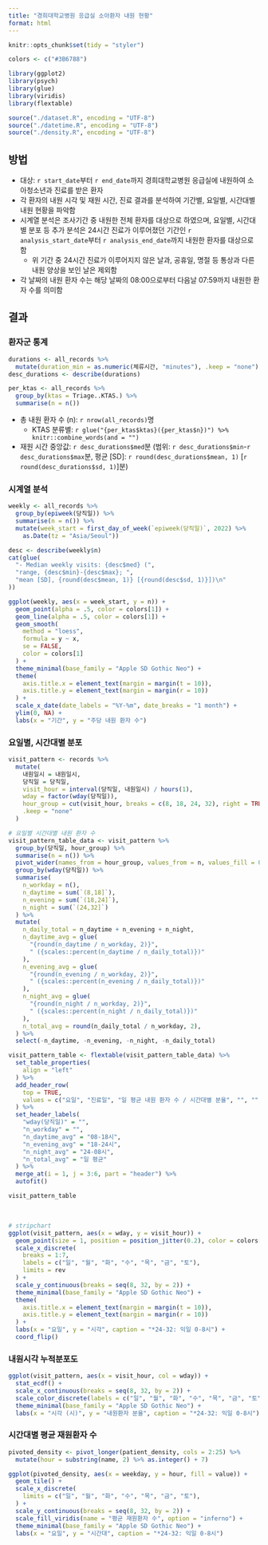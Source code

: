 ```yaml
---
title: "경희대학교병원 응급실 소아환자 내원 현황"
format: html
---
```

```r
knitr::opts_chunk$set(tidy = "styler")

colors <- c("#3B6788")
```


```r
library(ggplot2)
library(psych)
library(glue)
library(viridis)
library(flextable)

source("./dataset.R", encoding = "UTF-8")
source("./datetime.R", encoding = "UTF-8")
source("./density.R", encoding = "UTF-8")
```

## 방법

- 대상: `r start_date`부터 `r end_date`까지 경희대학교병원 응급실에 내원하여 소아청소년과 진료를 받은 환자
- 각 환자의 내원 시각 및 재원 시간, 진료 결과를 분석하여 기간별, 요일별, 시간대별 내원 현황을 파악함
- 시계열 분석은 조사기간 중 내원한 전체 환자를 대상으로 하였으며, 요일별, 시간대별 분포 등 추가 분석은 24시간 진료가 이루어졌던 기간인 `r analysis_start_date`부터 `r analysis_end_date`까지 내원한 환자를 대상으로 함
  - 위 기간 중 24시간 진료가 이루어지지 않은 날과, 공휴일, 명절 등 통상과 다른 내원 양상을 보인 날은 제외함
- 각 날짜의 내원 환자 수는 해당 날짜의 08:00으로부터 다음날 07:59까지 내원한 환자 수를 의미함

## 결과

### 환자군 통계

```r
durations <- all_records %>%
  mutate(duration_min = as.numeric(체류시간, "minutes"), .keep = "none")
desc_durations <- describe(durations)

per_ktas <- all_records %>%
  group_by(ktas = Triage..KTAS.) %>%
  summarise(n = n())
```

- 총 내원 환자 수 (n): `r nrow(all_records)`명
  - KTAS 분류별: `r glue("{per_ktas$ktas}({per_ktas$n})") %>% knitr::combine_words(and = "")`
- 재원 시간 중앙값: `r desc_durations$med`분 (범위: `r desc_durations$min`-`r desc_durations$max`분, 평균 [SD]: `r round(desc_durations$mean, 1)` [`r round(desc_durations$sd, 1)`]분)


### 시계열 분석

```r
weekly <- all_records %>%
  group_by(epiweek(당직일)) %>%
  summarise(n = n()) %>%
  mutate(week_start = first_day_of_week(`epiweek(당직일)`, 2022) %>%
    as.Date(tz = "Asia/Seoul"))
```

```r
desc <- describe(weekly$n)
cat(glue(
  "- Median weekly visits: {desc$med} (",
  "range, {desc$min}-{desc$max}; ",
  "mean [SD], {round(desc$mean, 1)} [{round(desc$sd, 1)}])\n"
))
```

```r
ggplot(weekly, aes(x = week_start, y = n)) +
  geom_point(alpha = .5, color = colors[1]) +
  geom_line(alpha = .5, color = colors[1]) +
  geom_smooth(
    method = "loess",
    formula = y ~ x,
    se = FALSE,
    color = colors[1]
  ) +
  theme_minimal(base_family = "Apple SD Gothic Neo") +
  theme(
    axis.title.x = element_text(margin = margin(t = 10)),
    axis.title.y = element_text(margin = margin(r = 10))
  ) +
  scale_x_date(date_labels = "%Y-%m", date_breaks = "1 month") +
  ylim(0, NA) +
  labs(x = "기간", y = "주당 내원 환자 수")
```

### 요일별, 시간대별 분포
```r
visit_pattern <- records %>%
  mutate(
    내원일시 = 내원일시,
    당직일 = 당직일,
    visit_hour = interval(당직일, 내원일시) / hours(1),
    wday = factor(wday(당직일)),
    hour_group = cut(visit_hour, breaks = c(8, 18, 24, 32), right = TRUE),
    .keep = "none"
  )
```

```r
# 요일별 시간대별 내원 환자 수
visit_pattern_table_data <- visit_pattern %>%
  group_by(당직일, hour_group) %>%
  summarise(n = n()) %>%
  pivot_wider(names_from = hour_group, values_from = n, values_fill = 0) %>%
  group_by(wday(당직일)) %>%
  summarise(
    n_workday = n(),
    n_daytime = sum(`(8,18]`),
    n_evening = sum(`(18,24]`),
    n_night = sum(`(24,32]`)
  ) %>%
  mutate(
    n_daily_total = n_daytime + n_evening + n_night,
    n_daytime_avg = glue(
      "{round(n_daytime / n_workday, 2)}",
      " ({scales::percent(n_daytime / n_daily_total)})"
    ),
    n_evening_avg = glue(
      "{round(n_evening / n_workday, 2)}",
      " ({scales::percent(n_evening / n_daily_total)})"
    ),
    n_night_avg = glue(
      "{round(n_night / n_workday, 2)}",
      " ({scales::percent(n_night / n_daily_total)})"
    ),
    n_total_avg = round(n_daily_total / n_workday, 2),
  ) %>%
  select(-n_daytime, -n_evening, -n_night, -n_daily_total)

visit_pattern_table <- flextable(visit_pattern_table_data) %>%
  set_table_properties(
    align = "left"
  ) %>%
  add_header_row(
    top = TRUE,
    values = c("요일", "진료일", "일 평균 내원 환자 수 / 시간대별 분율", "", "", "")
  ) %>%
  set_header_labels(
    "wday(당직일)" = "",
    "n_workday" = "",
    "n_daytime_avg" = "08-18시",
    "n_evening_avg" = "18-24시",
    "n_night_avg" = "24-08시",
    "n_total_avg" = "일 평균"
  ) %>%
  merge_at(i = 1, j = 3:6, part = "header") %>%
  autofit()

visit_pattern_table
```

<br />

```r
# stripchart
ggplot(visit_pattern, aes(x = wday, y = visit_hour)) +
  geom_point(size = 1, position = position_jitter(0.2), color = colors[1]) +
  scale_x_discrete(
    breaks = 1:7,
    labels = c("일", "월", "화", "수", "목", "금", "토"),
    limits = rev
  ) +
  scale_y_continuous(breaks = seq(8, 32, by = 2)) +
  theme_minimal(base_family = "Apple SD Gothic Neo") +
  theme(
    axis.title.x = element_text(margin = margin(t = 10)),
    axis.title.y = element_text(margin = margin(r = 10))
  ) +
  labs(x = "요일", y = "시각", caption = "*24-32: 익일 0-8시") +
  coord_flip()
```

### 내원시각 누적분포도

```r
ggplot(visit_pattern, aes(x = visit_hour, col = wday)) +
  stat_ecdf() +
  scale_x_continuous(breaks = seq(8, 32, by = 2)) +
  scale_color_discrete(labels = c("일", "월", "화", "수", "목", "금", "토")) +
  theme_minimal(base_family = "Apple SD Gothic Neo") +
  labs(x = "시각 (시)", y = "내원환자 분율", caption = "*24-32: 익일 0-8시")
```

### 시간대별 평균 재원환자 수

```r
pivoted_density <- pivot_longer(patient_density, cols = 2:25) %>%
  mutate(hour = substring(name, 2) %>% as.integer() + 7)

ggplot(pivoted_density, aes(x = weekday, y = hour, fill = value)) +
  geom_tile() +
  scale_x_discrete(
    limits = c("일", "월", "화", "수", "목", "금", "토"),
  ) +
  scale_y_continuous(breaks = seq(8, 32, by = 2)) +
  scale_fill_viridis(name = "평균 재원환자 수", option = "inferno") +
  theme_minimal(base_family = "Apple SD Gothic Neo") +
  labs(x = "요일", y = "시간대", caption = "*24-32: 익일 0-8시")
```